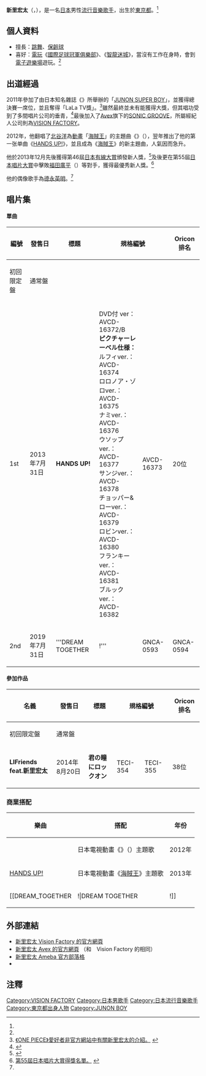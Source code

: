 {{Infobox Musical artist 
| Name                = 新里 宏太
| Img                 = 
| Img_capt            = 
| Img_size            = 
| Landscape           = 
| Background          = 男歌手
| Birth_name          = 新里 宏太
| Alias               = 
| Born                = {{birth date and age|1995|09|09}}<br/>{{JPN}}[[東京都|東京都]]
| Died                = 
| Origin              = 
| Instrument          = 
| Voice_type          = 
| Genre               = [[J-Pop|J-Pop]]
| Occupation          = 歌手
| Years_active        = 2013年至今
| Label               = [[SONIC_GROOVE|SONIC GROOVE]]
| Associated_acts     = 
| URL                 = [http://www.visionfactory.jp/artist/shinzato/] {{ja icon}}
| Notable_instruments = 
}}
{{japanese|japanese=新里　宏太|kana=しんざと こうた|romaji=Shinzato Kota}}

'''新里宏太'''（{{lang-ja|新里 宏太}}，{{bd|1995年|9月9日|||Shinzato Kota}}），是一名[[日本|日本]]男性[[流行音樂|流行音樂]][[歌手|歌手]]，出生於[[東京都|東京都]]。<ref name="op"></ref>

==個人資料==
*擅長：[[跳舞|跳舞]]、[[保齡球|保齡球]]
*喜好：[[電玩|電玩]]《[[國際足球冠軍俱樂部|國際足球冠軍俱樂部]]》、《[[智龍迷城|智龍迷城]]》，當沒有工作在身時，會到[[電子遊樂場|電子遊樂場]]遊玩。<ref name="op"></ref>

==出道經過==
2011年參加了由日本知名雜誌《{{link-ja|JUNON|JUNON}}》所舉辦的「[[JUNON_SUPER_BOY|JUNON SUPER BOY]]」，並獲得總決賽一席位，並且奪得「LaLa TV獎」。<ref name="op">[http://www.op-gold.com/news_log/shinzatokouta.php 《ONE PIECE》愛好者非官方網站中有關新里宏太的介紹。] {{webarchive|url=https://web.archive.org/web/20131224105123/http://www.op-gold.com/news_log/shinzatokouta.php |date=2013-12-24 }}{{ja icon}}</ref>雖然最終並未有能獲得大獎，但其唱功受到了多間唱片公司的垂青，<ref>{{Cite web |url=http://avex.jp/shinzatokota/profile/ |title=資料來自其官方網頁介紹。 |accessdate=2013-12-30 |archive-date=2013-12-16 |archive-url=https://web.archive.org/web/20131216081552/http://avex.jp/shinzatokota/profile/ |dead-url=no }}</ref>最後加入了[[Avex|Avex]]旗下的[[SONIC_GROOVE|SONIC GROOVE]]，所屬經紀人公司則為[[VISION_FACTORY|VISION FACTORY]]。

2012年，他翻唱了[[北谷洋|北谷洋]]為[[動畫|動畫]]「[[ONE_PIECE_(動畫)|海賊王]]」的主題曲《{{link-ja|We Are!|ウィーアー!}}》（{{lang|ja|ウィーアー!}}），翌年推出了他的第一张单曲《[[HANDS_UP!|HANDS UP!]]》，並且成為《[[海賊王|海賊王]]》的新主題曲，人氣因而急升。

他於2013年12月先後獲得第46屆[[日本有線大賞|日本有線大賞]]頒發新人獎，<ref>{{Cite web |url=http://www.tbs.co.jp/yusenaward/ |title=第46屆日本有線大獎得獎名單。 |accessdate=2013-12-30 |archive-date=2015-01-08 |archive-url=https://web.archive.org/web/20150108004733/http://www.tbs.co.jp/yusenaward/ |dead-url=no }}</ref>及後更在第55屆[[日本唱片大賞|日本唱片大賞]]中擊敗[[福田廣平|福田廣平]]（{{lang|ja|福田こうへい}}）等對手，獲得最優秀新人獎。<ref>[http://www.tbs.co.jp/recordaward/ 第55屆日本唱片大賞得獎名單。] {{Wayback|url=http://www.tbs.co.jp/recordaward/ |date=20131206075318 }}{{ja icon}}</ref>

他的偶像歌手為[[德永英明|德永英明]]。<ref name="op"></ref>

==唱片集==
==== 單曲 ==== 
{|class="wikitable"
|-
! rowspan="2"|編號!!rowspan="2"|發售日!!rowspan="2"|標題!!colspan="2"|規格編號!!rowspan="2"|Oricon排名 !! rowspan="2"|發售商
|-
! 初回限定盤!!通常盤
|-
! 1st
| 2013年7月31日||'''HANDS UP!'''|| DVD付 ver：AVCD-16372/B <br /> '''ピクチャーレーベル仕様：'''<br />ルフィver.：AVCD-16374 <br /> ロロノア・ゾロver.：AVCD-16375 <br /> ナミver.：AVCD-16376 <br /> ウソップver.：AVCD-16377 <br /> サンジver.：AVCD-16378 <br /> チョッパー&ローver.：AVCD-16379 <br /> ロビンver.：AVCD-16380 <br /> フランキーver.：AVCD-16381 <br /> ブルックver.：AVCD-16382 <br /> || AVCD-16373 || 20位 || 由SONIC GROOVE發售
|-
! 2nd
| 2019年7月31日||'''DREAM TOGETHER!!!'''|| GNCA-0593 || GNCA-0594 || 47位 || 由[[NBC環球娛樂|NBC環球娛樂]]發售
|}

==== 參加作品 ====

{|class="wikitable"
|-
! rowspan="2"|名義 !! rowspan="2"|發售日!!rowspan="2"|標題!!colspan="2"|規格編號!!rowspan="2"|Oricon排名 !! rowspan="2"|發售商
|-
! 初回限定盤!!通常盤
|-
| '''LIFriends feat.新里宏太''' || 2014年8月20日 ||'''君の瞳にロックオン'''|| TECI-354 || TECI-355 || 38位 || 由Imperial Records發售
|}

===商業搭配===
{|class="wikitable"
! 樂曲 !! 搭配 !! 年份
|-
| {{link-ja|We Are!|ウィーアー!}}|| 日本電視動畫《{{link-ja|海賊王－魯夫篇章：手掌島的冒險|ONE PIECE エピソードオブルフィ 〜ハンドアイランドの冒険〜}}》（{{lang|ja|ONE PIECE エピソードオブルフィ 〜ハンドアイランドの冒険〜}}）主題歌 || 2012年
|-
| [[HANDS_UP!|HANDS UP!]] || 日本電視動畫《[[ONE_PIECE_(動畫)|海賊王]]》主題歌 || 2013年
|-
| [[DREAM_TOGETHER!!!|DREAM TOGETHER!!!]] || 日本電視動畫《[[高校星歌劇|高校星歌劇]]》第3季主題歌 || 2019年
|}

==外部連結==
*[http://www.visionfactory.jp/artist/shinzato/ 新里宏太 Vision Factory 的官方網頁] {{Wayback|url=http://www.visionfactory.jp/artist/shinzato/ |date=20131230234418 }}{{ja icon}}
*[http://avex.jp/shinzatokota/profile/ 新里宏太 Avex 的官方網頁] {{Wayback|url=http://avex.jp/shinzatokota/profile/ |date=20131216081552 }}（和　Vision Factory 的相同）{{ja icon}}
*[http://ameblo.jp/shinzato-kota/ 新里宏太 Ameba 官方部落格] {{Wayback|url=http://ameblo.jp/shinzato-kota/ |date=20131231050210 }}{{ja icon}}
*{{Twitter|kota_shinzato}}{{ja icon}}

==注釋==
{{reflist}}

{{DEFAULTSORT:Shinzato Kota}}

{{VISION FACTORY}}
{{日本唱片大獎最優秀新人獎}}

[[Category:VISION_FACTORY|Category:VISION FACTORY]]
[[Category:日本男歌手|Category:日本男歌手]]
[[Category:日本流行音樂歌手|Category:日本流行音樂歌手]]
[[Category:東京都出身人物|Category:東京都出身人物]]
[[Category:JUNON_BOY|Category:JUNON BOY]]